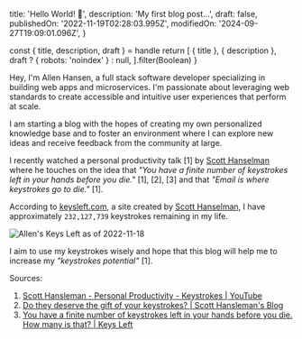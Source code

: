 
  title: 'Hello World! 👋',
  description: 'My first blog post...',
  draft: false,
  publishedOn: '2022-11-19T02:28:03.995Z',
  modifiedOn: '2024-09-27T19:09:01.096Z',
}

  const { title, description, draft } = handle
  return [
    { title },
    { description },
    draft ? { robots: 'noindex' } : null,
  ].filter(Boolean)
}

Hey, I'm Allen Hansen, a full stack software developer specializing in building
web apps and microservices. I'm passionate about leveraging web standards to
create accessible and intuitive user experiences that perform at scale.

I am starting a blog with the hopes of creating my own personalized knowledge
base and to foster an environment where I can explore new ideas and receive
feedback from the community at large.

I recently watched a personal productivity talk [1] by
[Scott Hanselman](https://www.hanselman.com) where he touches on the idea that
_"You have a finite number of keystrokes left in your hands before you die."_
[1], [2], [3] and that _"Email is where keystrokes go to die."_ [1].

According to [keysleft.com](https://keysleft.com), a site created by
[Scott Hanselman](https://www.hanselman.com), I have approximately `232,127,739`
keystrokes remaining in my life.

<img src={keysLeftImg} alt="Allen's Keys Left as of 2022-11-18" />

I aim to use my keystrokes wisely and hope that this blog will help me to
increase my _"keystrokes potential"_ [1].

Sources:

1. [Scott Hansleman - Personal Productivity - Keystrokes | YouTube](https://www.youtube.com/watch?v=RpH6IPhyh7I&t=817s)
2. [Do they deserve the gift of your keystrokes? | Scott Hansleman's Blog](https://www.hanselman.com/blog/do-they-deserve-the-gift-of-your-keystrokes)
3. [You have a finite number of keystrokes left in your hands before you die. How many is that? | Keys Left](https://keysleft.com)
